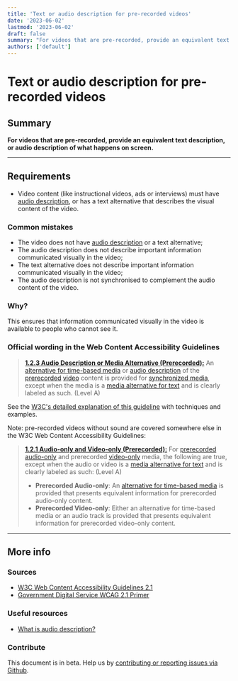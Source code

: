```yaml
---
title: 'Text or audio description for pre-recorded videos'
date: '2023-06-02'
lastmod: '2023-06-02'
draft: false
summary: "For videos that are pre-recorded, provide an equivalent text description, or audio description of what happens on screen."
authors: ['default']
---
```


# Text or audio description for pre-recorded videos

## Summary

**For videos that are pre-recorded, provide an equivalent text description, or audio description of what happens on screen.**

---

## Requirements

- Video content (like instructional videos, ads or interviews) must have [audio description](https://www.w3.org/TR/UNDERSTANDING-WCAG20/media-equiv-audio-desc.html#audiodescdef), or has a text alternative that describes the visual content of the video.

### Common mistakes

- The video does not have [audio description](https://www.w3.org/TR/UNDERSTANDING-WCAG20/media-equiv-audio-desc.html#audiodescdef) or a text alternative;
- The audio description does not describe important information communicated visually in the video;
- The text alternative does not describe important information communicated visually in the video;
- The audio description is not synchronised to complement the audio content of the video.

### Why?

This ensures that information communicated visually in the video is available to people who cannot see it.

### Official wording in the Web Content Accessibility Guidelines

> [**1.2.3 Audio Description or Media Alternative (Prerecorded):**](https://www.w3.org/TR/UNDERSTANDING-WCAG20/media-equiv-audio-desc.html) An [alternative for time-based media](https://www.w3.org/TR/UNDERSTANDING-WCAG20/media-equiv-audio-desc.html#alt-time-based-mediadef) or [audio description](https://www.w3.org/TR/UNDERSTANDING-WCAG20/media-equiv-audio-desc.html#audiodescdef) of the [prerecorded](https://www.w3.org/TR/UNDERSTANDING-WCAG20/media-equiv-audio-desc.html#prerecordeddef) [video](https://www.w3.org/TR/UNDERSTANDING-WCAG20/media-equiv-audio-desc.html#videodef) content is provided for [synchronized media](https://www.w3.org/TR/UNDERSTANDING-WCAG20/media-equiv-audio-desc.html#synchronizedmediadef), except when the media is a [media alternative for text](https://www.w3.org/TR/UNDERSTANDING-WCAG20/media-equiv-audio-desc.html#multimedia-alt-textdef) and is clearly labeled as such. (Level A)

See the [W3C's detailed explanation of this guideline](https://www.w3.org/TR/UNDERSTANDING-WCAG20/media-equiv-audio-desc.html) with techniques and examples.

Note: pre-recorded videos without sound are covered somewhere else in the W3C Web Content Accessibility Guidelines:

> [**1.2.1 Audio-only and Video-only (Prerecorded):**](https://www.w3.org/TR/UNDERSTANDING-WCAG20/content-structure-separation-programmatic.html) For [prerecorded](https://www.w3.org/TR/UNDERSTANDING-WCAG20/media-equiv-av-only-alt.html#prerecordeddef) [audio-only](https://www.w3.org/TR/UNDERSTANDING-WCAG20/media-equiv-av-only-alt.html#audio-onlydef) and prerecorded [video-only](https://www.w3.org/TR/UNDERSTANDING-WCAG20/media-equiv-av-only-alt.html#video-onlydef) media, the following are true, except when the audio or video is a [media alternative for text](https://www.w3.org/TR/UNDERSTANDING-WCAG20/media-equiv-av-only-alt.html#multimedia-alt-textdef) and is clearly labeled as such: (Level A)
>
> - **Prerecorded Audio-only**: An [alternative for time-based media](https://www.w3.org/TR/UNDERSTANDING-WCAG20/media-equiv-av-only-alt.html#alt-time-based-mediadef) is provided that presents equivalent information for prerecorded audio-only content.
> - **Prerecorded Video-only**: Either an alternative for time-based media or an audio track is provided that presents equivalent information for prerecorded video-only content.

---

## More info

### Sources

- [W3C Web Content Accessibility Guidelines 2.1](https://www.w3.org/TR/WCAG21/)
- [Government Digital Service WCAG 2.1 Primer](https://alphagov.github.io/wcag-primer/)

### Useful resources

- [What is audio description?](https://www.nomensa.com/blog/2010/what-is-audio-description)

### Contribute

This document is in beta. Help us by [contributing or reporting issues via Github](https://github.com/web-accessibility-io/web-accessibility.io).
